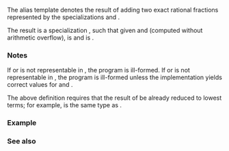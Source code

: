 {{cpp/title|ratio_add}}
{{cpp/numeric/ratio/navbar}}
{{ddcl|header=ratio|since=c++11|1=
template&lt; class R1, class R2 &gt;
using ratio_add = /* see below */;
}}

The alias template {{tt|std::ratio_add}} denotes the result of adding two exact rational fractions represented by the {{lc|std::ratio}} specializations {{tt|R1}} and {{tt|R2}}.

The result is a {{lc|std::ratio}} specialization {{c|std::ratio&lt;U, V&gt;}}, such that given {{c|1=Num == R1::num * R2::den + R2::num * R1::den}} and {{c|1=Denom == R1::den * R2::den}} (computed without arithmetic overflow), {{tt|U}} is {{c|std::ratio&lt;Num, Denom&gt;::num}} and {{tt|V}} is {{c|std::ratio&lt;Num, Denom&gt;::den}}.

===Notes===
If {{tt|U}} or {{tt|V}} is not representable in {{lc|std::intmax_t}}, the program is ill-formed. If {{tt|Num}} or {{tt|Denom}} is not representable in {{lc|std::intmax_t}}, the program is ill-formed unless the implementation yields correct values for {{tt|U}} and {{tt|V}}.

The above definition requires that the result of {{c|std::ratio_add&lt;R1, R2&gt;}} be already reduced to lowest terms; for example, {{c|std::ratio_add&lt;std::ratio&lt;1, 3&gt;, std::ratio&lt;1, 6&gt;&gt;}} is the same type as {{c|std::ratio&lt;1, 2&gt;}}.

===Example===
{{example
|
|code=
#include &lt;iostream&gt;
#include &lt;ratio&gt;

int main()
{
    using two_third = std::ratio&lt;2, 3&gt;;
    using one_sixth = std::ratio&lt;1, 6&gt;;
    using sum = std::ratio_add&lt;two_third, one_sixth&gt;;

    std::cout &lt;&lt; "2/3 + 1/6 = " &lt;&lt; sum::num &lt;&lt; '/' &lt;&lt; sum::den &lt;&lt; '\n';
}
|output=
2/3 + 1/6 = 5/6
}}

===See also===
{{dsc begin}}
{{dsc inc|cpp/numeric/ratio/dsc ratio_subtract}}
{{dsc end}}

{{langlinks|de|es|fr|it|ja|pt|ru|zh}}